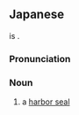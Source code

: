 ==Japanese==
{{DEFAULTSORT:せにがたあざらし'}}
{{wikipedia|lang=ja|ゼニガタアザラシ}}
{{ja-kanjitab|ぜに|がた|yomi=irr}}
{{m|ja|海豹}} is {{juku|sort=せにがたあざらし'}}.

===Pronunciation===
{{ja-pron|ぜにがた あざらし|y=i|acc=6}}

===Noun===
{{ja-noun|ぜにがた あざらし|ゼニガタ アザラシ}}

# a [[harbor seal]]

{{C|ja|Seals}}